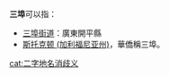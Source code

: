 '''三埠'''可以指：

*[[三埠街道|三埠街道]]：廣東開平縣
*[[斯托克顿_(加利福尼亚州)|斯托克顿 (加利福尼亚州)]]，華僑稱三埠。

{{Disambig}}
[[cat:二字地名消歧义|cat:二字地名消歧义]]